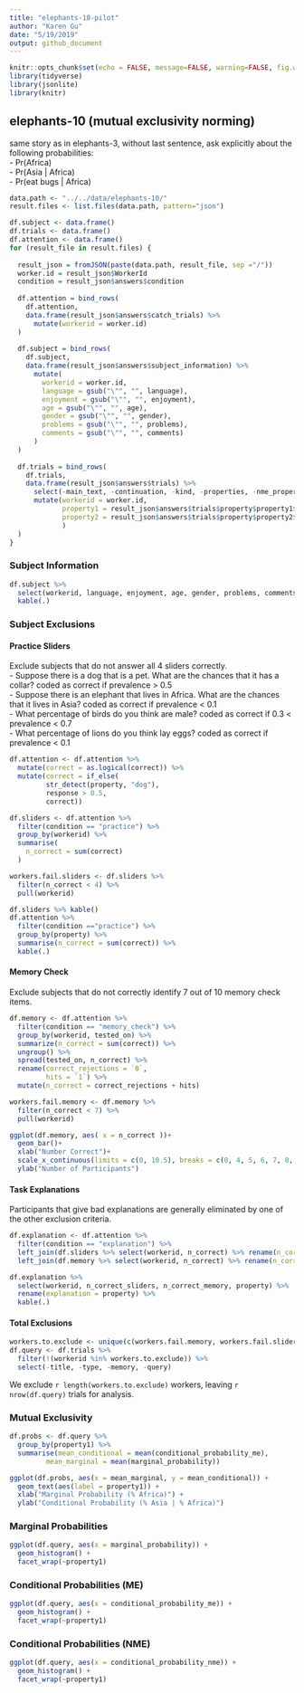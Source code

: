 ```yaml
---
title: "elephants-10-pilot"
author: "Karen Gu"
date: "5/19/2019"
output: github_document
---
```


```r
knitr::opts_chunk$set(echo = FALSE, message=FALSE, warning=FALSE, fig.width=10)
library(tidyverse)
library(jsonlite)
library(knitr)
```

## elephants-10 (mutual exclusivity norming)
same story as in elephants-3, without last sentence, ask explicitly about the following probabilities:  
- Pr(Africa)  
- Pr(Asia | Africa)  
- Pr(eat bugs | Africa)  

```r
data.path <- "../../data/elephants-10/"
result.files <- list.files(data.path, pattern="json")

df.subject <- data.frame()
df.trials <- data.frame()
df.attention <- data.frame()
for (result_file in result.files) {
    
  result_json = fromJSON(paste(data.path, result_file, sep ="/"))
  worker.id = result_json$WorkerId
  condition = result_json$answers$condition
  
  df.attention = bind_rows(
    df.attention, 
    data.frame(result_json$answers$catch_trials) %>%
      mutate(workerid = worker.id)
  )
    
  df.subject = bind_rows(
    df.subject, 
    data.frame(result_json$answers$subject_information) %>% 
      mutate(
        workerid = worker.id,
        language = gsub("\"", "", language),
        enjoyment = gsub("\"", "", enjoyment),
        age = gsub("\"", "", age),
        gender = gsub("\"", "", gender),
        problems = gsub("\"", "", problems),
        comments = gsub("\"", "", comments)
      ) 
  )
    
  df.trials = bind_rows(
    df.trials, 
    data.frame(result_json$answers$trials) %>%
      select(-main_text, -continuation, -kind, -properties, -nme_property, -property) %>%
      mutate(workerid = worker.id,
             property1 = result_json$answers$trials$property$property1$singular,
             property2 = result_json$answers$trials$property$property2$singular
             )
  )
}
```

### Subject Information

```r
df.subject %>%
  select(workerid, language, enjoyment, age, gender, problems, comments) %>%
  kable(.)
```

### Subject Exclusions

#### Practice Sliders

Exclude subjects that do not answer all 4 sliders correctly.  
- Suppose there is a dog that is a pet. What are the chances that it has a collar? coded as correct if prevalence > 0.5  
- Suppose there is an elephant that lives in Africa. What are the chances that it lives in Asia? coded as correct if prevalence < 0.1  
- What percentage of birds do you think are male? coded as correct if 0.3 < prevalence < 0.7  
- What percentage of lions do you think lay eggs? coded as correct if prevalence < 0.1

```r
df.attention <- df.attention %>%
  mutate(correct = as.logical(correct)) %>%
  mutate(correct = if_else(
         str_detect(property, "dog"),
         response > 0.5,
         correct))

df.sliders <- df.attention %>%
  filter(condition == "practice") %>% 
  group_by(workerid) %>%
  summarise(
    n_correct = sum(correct)
  )

workers.fail.sliders <- df.sliders %>%
  filter(n_correct < 4) %>%
  pull(workerid)

df.sliders %>% kable()
df.attention %>%
  filter(condition =="practice") %>% 
  group_by(property) %>%
  summarise(n_correct = sum(correct)) %>%
  kable(.)
```

#### Memory Check

Exclude subjects that do not correctly identify 7 out of 10 memory check items.

```r
df.memory <- df.attention %>%
  filter(condition == "memory_check") %>%
  group_by(workerid, tested_on) %>%
  summarize(n_correct = sum(correct)) %>%
  ungroup() %>%
  spread(tested_on, n_correct) %>%
  rename(correct_rejections = `0`, 
         hits = `1`) %>%
  mutate(n_correct = correct_rejections + hits) 

workers.fail.memory <- df.memory %>%
  filter(n_correct < 7) %>%
  pull(workerid)

ggplot(df.memory, aes( x = n_correct ))+
  geom_bar()+
  xlab("Number Correct")+
  scale_x_continuous(limits = c(0, 10.5), breaks = c(0, 4, 5, 6, 7, 8, 9, 10))+
  ylab("Number of Participants")
```

#### Task Explanations

Participants that give bad explanations are generally eliminated by one of the other exclusion criteria.

```r
df.explanation <- df.attention %>%
  filter(condition == "explanation") %>%
  left_join(df.sliders %>% select(workerid, n_correct) %>% rename(n_correct_sliders = n_correct)) %>%
  left_join(df.memory %>% select(workerid, n_correct) %>% rename(n_correct_memory = n_correct))

df.explanation %>%
  select(workerid, n_correct_sliders, n_correct_memory, property) %>%
  rename(explanation = property) %>%
  kable(.)
```

#### Total Exclusions

```r
workers.to.exclude <- unique(c(workers.fail.memory, workers.fail.sliders))
df.query <- df.trials %>%
  filter(!(workerid %in% workers.to.exclude)) %>%
  select(-title, -type, -memory, -query)
```

We exclude `r length(workers.to.exclude)` workers, leaving `r nrow(df.query)` trials for analysis.

### Mutual Exclusivity

```r
df.probs <- df.query %>%
  group_by(property1) %>%
  summarise(mean_conditional = mean(conditional_probability_me),
         mean_marginal = mean(marginal_probability))

ggplot(df.probs, aes(x = mean_marginal, y = mean_conditional)) +
  geom_text(aes(label = property1)) +
  xlab("Marginal Probability (% Africa)") +
  ylab("Conditional Probability (% Asia | % Africa)")
```

### Marginal Probabilities

```r
ggplot(df.query, aes(x = marginal_probability)) +
  geom_histogram() +
  facet_wrap(~property1)
```

### Conditional Probabilities (ME)

```r
ggplot(df.query, aes(x = conditional_probability_me)) +
  geom_histogram() +
  facet_wrap(~property1)
```

### Conditional Probabilities (NME)

```r
ggplot(df.query, aes(x = conditional_probability_nme)) +
  geom_histogram() +
  facet_wrap(~property1)
```